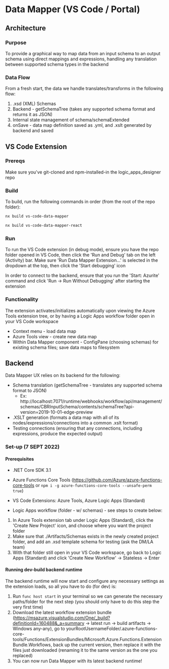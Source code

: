 
<Meta title="Docs/Data Mapper" />

# Data Mapper (VS Code / Portal)

## Architecture

### Purpose

To provide a graphical way to map data from an input schema to an output schema using direct mappings and expressions, handling any translation between supported schema types in the backend

### Data Flow

From a fresh start, the data we handle translates/transforms in the following flow:

1. .xsd (XML) Schemas
2. Backend - getSchemaTree (takes any supported schema format and returns it as JSON)
3. Internal state management of schema/schemaExtended
4. onSave - data map definition saved as .yml, and .xslt generated by backend and saved

## VS Code Extension

### Prereqs

Make sure you've git-cloned and npm-installed-in the logic_apps_designer repo

### Build

To build, run the following commands in order (from the root of the repo folder):

```bash
nx build vs-code-data-mapper
```

```bash
nx build vs-code-data-mapper-react
```

### Run

To run the VS Code extension (in debug mode), ensure you have the repo folder opened in VS Code,
then click the 'Run and Debug' tab on the left (Activity) bar. Make sure 'Run Data Mapper Extension...'
is selected in the dropdown at the top, then click the 'Start debugging' icon

In order to connect to the backend, ensure that you run the 'Start: Azurite' command and click 'Run -> Run Without Debugging' after starting the extension

### Functionality

The extension activates/initializes automatically upon viewing the Azure Tools extension tree, or by having a Logic Apps workflow folder open in your VS Code workspace

- Context menu - load data map
- Azure Tools view - create new data map
- Within Data Mapper component - ConfigPane (choosing schemas) for existing schema files; save data maps to filesystem

## Backend

Data Mapper UX relies on its backend for the following:

- Schema translation (getSchemaTree - translates any supported schema format to JSON)
  - Ex: http://localhost:7071/runtime/webhooks/workflow/api/management/schemas/CBRInputSchema/contents/schemaTree?api-version=2019-10-01-edge-preview
- .XSLT generation (formats a data map with all of its nodes/expressions/connections into a common .xslt format)
- Testing connections (ensuring that any connections, including expressions, produce the expected output)

### Set-up (7 SEPT 2022)

#### Prerequisites

- .NET Core SDK 3.1
- Azure Functions Core Tools (https://github.com/Azure/azure-functions-core-tools or `npm i -g azure-functions-core-tools --unsafe-perm true`)
- VS Code Extensions: Azure Tools, Azure Logic Apps (Standard)

- Logic Apps workflow (folder - w/ schemas) - see steps to create below:

1. In Azure Tools extension tab under Logic Apps (Standard), click the 'Create New Project' icon, and choose where you want the project folder
2. Make sure that ./Artifacts/Schemas exists in the newly created project folder, and add an .xsd template schema for testing (ask the DM/LA team)
3. With that folder still open in your VS Code workspace, go back to Logic Apps (Standard) and click 'Create New Workflow' -> Stateless -> Enter

#### Running dev-build backend runtime

The backend runtime will now start and configure any necessary settings as the extension loads, so all you have to do (for dev) is:

1. Run `func host start` in your terminal so we can generate the necessary paths/folder for the next step (you should only have to do this step the very first time)
2. Download the latest workflow extension bundle (https://msazure.visualstudio.com/One/_build?definitionId=160488&_a=summary -> latest run -> build artifacts -> Windows any-any), go to yourRootUsernameFolder/.azure-functions-core-tools/Functions/ExtensionBundles/Microsoft.Azure.Functions.ExtensionBundle.Workflows,
   back up the current version, then replace it with the files just downloaded (renaming it to the same version as the one you replaced)
3. You can now run Data Mapper with its latest backend runtime!
